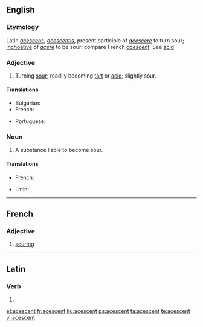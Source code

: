 ==English==

===Etymology===
Latin ''[[acescens]]'', ''[[acescentis]]'', present participle of ''[[acescere]]'' to turn sour; [[inchoative]] of ''[[acere]]'' to be sour: compare French ''[[acescent]]''. See [[acid]]

===Adjective===
{{en-adj}}

# Turning [[sour]]; readily becoming [[tart]] or [[acid]]; slightly sour.
#: {{rfquotek|Faraday}}

====Translations====
{{trans-top|turning sour}}
* Bulgarian: {{t|bg|вкиснат}}
* French: {{t+|fr|acescent}}
{{trans-mid}}
* Portuguese: {{t|pt|acescente}}
{{trans-bottom}}

===Noun===
{{en-noun}}

# A substance liable to become sour.

====Translations====
{{trans-top|a substance liable to become sour}}
* French: {{t+|fr|acescent}}
{{trans-mid}}
* Latin: {{t|la|acescens}}, {{t|la|acescentis}}
{{trans-bottom}}

----

==French==

===Adjective===
{{fr-adj}}

# [[souring]]

----

==Latin==

===Verb===
{{la-verb-form|acescent}}

# {{inflection of|acescō||3|p|futr|actv|indc|lang=la}}

[[et:acescent]]
[[fr:acescent]]
[[ku:acescent]]
[[ps:acescent]]
[[ta:acescent]]
[[te:acescent]]
[[vi:acescent]]